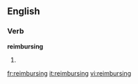 
==English==

===Verb===
'''reimbursing'''

# {{present participle of|[[reimburse]]}}

[[fr:reimbursing]]
[[it:reimbursing]]
[[vi:reimbursing]]